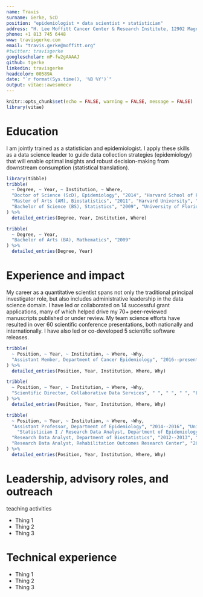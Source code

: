 ```yaml
---
name: Travis  
surname: Gerke, ScD
position: "epidemiologist • data scientist • statistician"
address: "H. Lee Moffitt Cancer Center & Research Institute, 12902 Magnolia Drive, Tampa, FL 33612"
phone: +1 813 745 6448
www: travisgerke.com
email: "travis.gerke@moffitt.org"
#twitter: travisgerke
googlescholar: mP-fw2gAAAAJ
github: tgerke
linkedin: travisgerke
headcolor: 00589A
date: "`r format(Sys.time(), '%B %Y')`"
output: vitae::awesomecv
---
```


```r
knitr::opts_chunk$set(echo = FALSE, warning = FALSE, message = FALSE)
library(vitae)
```

# Education
\emph{Summary:} I am jointly trained as a statistician and epidemiologist. I apply these skills as a data science leader to guide data collection strategies (epidemiology) that will enable optimal insights and robust decision-making from downstream consumption (statistical translation).

```r
library(tibble)
tribble(
  ~ Degree, ~ Year, ~ Institution, ~ Where,
  "Doctor of Science (ScD), Epidemiology", "2014", "Harvard School of Public Health", "Boston, MA",
  "Master of Arts (AM), Biostatistics", "2011", "Harvard University", "Cambridge, MA",
  "Bachelor of Science (BS), Statistics", "2009", "University of Florida", "Gainesville, FL"
) %>% 
  detailed_entries(Degree, Year, Institution, Where)
```

\vspace{-.7cm}
```r
tribble(
  ~ Degree, ~ Year,
  "Bachelor of Arts (BA), Mathematics", "2009"
) %>% 
  detailed_entries(Degree, Year)
```

# Experience and impact
\emph{Summary:} My career as a quantitative scientist spans not only the traditional principal investigator role, but also includes administrative leadership in the data science domain. I have led or collaborated on 14 successful grant applications, many of which helped drive my 70+ peer-reviewed manuscripts published or under review. My team science efforts have resulted in over 60 scientific conference presentations, both nationally and internationally. I have also led or co-developed 5 scientific software releases.

```r
tribble(
  ~ Position, ~ Year, ~ Institution, ~ Where, ~Why,
  "Assistant Member, Department of Cancer Epidemiology", "2016--present", "H. Lee Moffitt Cancer Center & Research Institute", "Tampa, FL", "Research faculty"
) %>% 
  detailed_entries(Position, Year, Institution, Where, Why)
```

\vspace{-.6cm}
```r
tribble(
  ~ Position, ~ Year, ~ Institution, ~ Where, ~Why,
  "Scientific Director, Collaborative Data Services", " ", " ", " ", "Lead scientific direction"
) %>% 
  detailed_entries(Position, Year, Institution, Where, Why)
```

\vspace{-.5cm}
```r
tribble(
  ~ Position, ~ Year, ~ Institution, ~ Where, ~Why,
  "Assistant Professor, Department of Epidemiology", "2014--2016", "University of Florida", "Gainesville, FL", "Research faculty",
    "Statistician I / Research Data Analyst, Department of Epidemiology", "2011--2014", "Harvard School of Public Health", "Boston, MA", "Grant prep and manuscript writing",
  "Research Data Analyst, Department of Biostatistics", "2012--2013", "Dana-Farber Cancer Institute", "Boston, MA", "Python-based collaboration with Google Earth team",
  "Research Data Analyst, Rehabilitation Outcomes Research Center", "2008--2009", "Department of Veterans Affairs", "Gainesville, FL", "SAS-based econometric health-care delivery analyses",  
) %>% 
  detailed_entries(Position, Year, Institution, Where, Why)
```


# Leadership, advisory roles, and outreach
\emph{Summary:} teaching activities

 * Thing 1
 * Thing 2
 * Thing 3
 
# Technical experience

 * Thing 1
 * Thing 2
 * Thing 3
 
<!--
```r
tribble(
  ~Year, ~Type, ~Desc,
  1903, "Physics", "Awarded for her work on radioactivity with Pierre Curie and Henri Becquerel",
  1911, "Chemistry", "Awarded for the discovery of radium and polonium"
) %>% 
  brief_entries(
    glue::glue("Nobel Prize in {Type}"),
    Year, 
    Desc
  )
```
-->

<!--
# Publications

```r
scholar::get_publications("mP-fw2gAAAAJ&") %>% 
  filter(cites > 30) %>% 
  distinct(title, .keep_all = TRUE) %>%
  transmute(bibtype = "Article", author = as.character(author),
            title = as.character(title),
            journaltitle = as.character(journal), year, key = row_number()) %>% 
  RefManageR::as.BibEntry() %>% 
  RefManageR::WriteBib("gerke.bib")

bibliography_entries("gerke.bib")
```
-->
